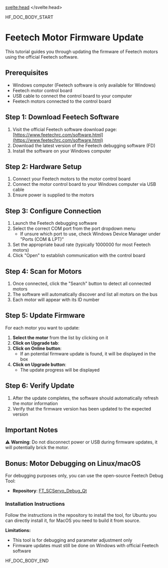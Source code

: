 <script lang="ts">
let fw: "pt" | "tf" = "pt";
onMount(() => {
    const urlParams = new URLSearchParams(window.location.search);
    fw = urlParams.get("fw") || "pt";
});
</script>
<svelte:head>
  <meta name="hf:doc:metadata" content={metadata} >
</svelte:head>

<!--HF DOCBUILD BODY START-->

HF_DOC_BODY_START

# Feetech Motor Firmware Update

This tutorial guides you through updating the firmware of Feetech motors using the official Feetech software.

## Prerequisites

- Windows computer (Feetech software is only available for Windows)
- Feetech motor control board
- USB cable to connect the control board to your computer
- Feetech motors connected to the control board

## Step 1: Download Feetech Software

1. Visit the official Feetech software download page: [https://www.feetechrc.com/software.html](https://www.feetechrc.com/software.html)
2. Download the latest version of the Feetech debugging software (FD)
3. Install the software on your Windows computer

## Step 2: Hardware Setup

1. Connect your Feetech motors to the motor control board
2. Connect the motor control board to your Windows computer via USB cable
3. Ensure power is supplied to the motors

## Step 3: Configure Connection

1. Launch the Feetech debugging software
2. Select the correct COM port from the port dropdown menu
   - If unsure which port to use, check Windows Device Manager under "Ports (COM & LPT)"
3. Set the appropriate baud rate (typically 1000000 for most Feetech motors)
4. Click "Open" to establish communication with the control board

## Step 4: Scan for Motors

1. Once connected, click the "Search" button to detect all connected motors
2. The software will automatically discover and list all motors on the bus
3. Each motor will appear with its ID number

## Step 5: Update Firmware

For each motor you want to update:

1. **Select the motor** from the list by clicking on it
2. **Click on Upgrade tab**:
3. **Click on Online button**:
   - If an potential firmware update is found, it will be displayed in the box
4. **Click on Upgrade button**:
   - The update progress will be displayed

## Step 6: Verify Update

1. After the update completes, the software should automatically refresh the motor information
2. Verify that the firmware version has been updated to the expected version

## Important Notes

⚠️ **Warning**: Do not disconnect power or USB during firmware updates, it will potentially brick the motor.

## Bonus: Motor Debugging on Linux/macOS

For debugging purposes only, you can use the open-source Feetech Debug Tool:

- **Repository**: [FT_SCServo_Debug_Qt](https://github.com/CarolinePascal/FT_SCServo_Debug_Qt/tree/fix/port-search-timer)

### Installation Instructions

Follow the instructions in the repository to install the tool, for Ubuntu you can directly install it, for MacOS you need to build it from source.

**Limitations:**

- This tool is for debugging and parameter adjustment only
- Firmware updates must still be done on Windows with official Feetech software


<!--HF DOCBUILD BODY END-->

HF_DOC_BODY_END

